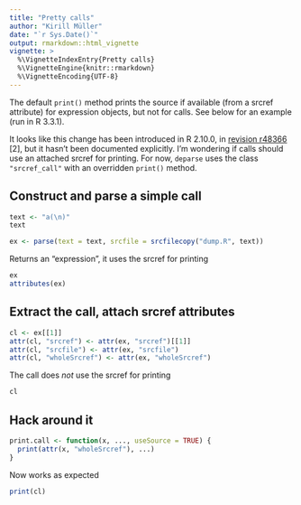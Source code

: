 ```yaml
---
title: "Pretty calls"
author: "Kirill Müller"
date: "`r Sys.Date()`"
output: rmarkdown::html_vignette
vignette: >
  %\VignetteIndexEntry{Pretty calls}
  %\VignetteEngine{knitr::rmarkdown}
  %\VignetteEncoding{UTF-8}
---
```


The default `print()` method prints the source if available (from a srcref attribute) for expression objects, but not for calls. See below for an example (run in R 3.3.1).

It looks like this change has been introduced in R 2.10.0, in [revision r48366](https://github.com/wch/r-source/commit/107f16133e3db7#diff-12de104c9320556f0e99da345c6fb259L650) [2], but it hasn't been documented explicitly. I'm wondering if calls should use an attached srcref for printing. For now, `deparse` uses the class `"srcref_call"` with an overridden `print()` method.


## Construct and parse a simple call

```r
text <- "a(\n)"
text

ex <- parse(text = text, srcfile = srcfilecopy("dump.R", text))
```

Returns an "expression", it uses the srcref for printing

```r
ex
attributes(ex)
```

## Extract the call, attach srcref attributes

```r
cl <- ex[[1]]
attr(cl, "srcref") <- attr(ex, "srcref")[[1]]
attr(cl, "srcfile") <- attr(ex, "srcfile")
attr(cl, "wholeSrcref") <- attr(ex, "wholeSrcref")
```

The call does *not* use the srcref for printing

```r
cl
```

## Hack around it

```r
print.call <- function(x, ..., useSource = TRUE) {
  print(attr(x, "wholeSrcref"), ...)
}
```

Now works as expected

```r
print(cl)
```
